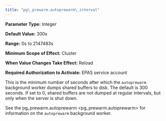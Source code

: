 ```yaml
---
title: "pg\_prewarm.autoprewarm\_interval"
---
```


<div id="pg_prewarm_autoprewarm_interval" class="registered_link"></div>




**Parameter Type:** Integer

**Default Value:** 300s

**Range:** 0s to 2147483s

**Minimum Scope of Effect:** Cluster

**When Value Changes Take Effect:** Reload

**Required Authorization to Activate:** EPAS service account

This is the minimum number of seconds after which the `autoprewarm` background worker dumps shared buffers to disk. The default is 300 seconds. If set to 0, shared buffers are not dumped at regular intervals, but only when the server is shut down.

See the <span class="title-ref">pg_prewarm.autoprewarm \<pg_prewarm.autoprewarm\></span> for information on the `autoprewarm` background worker.
